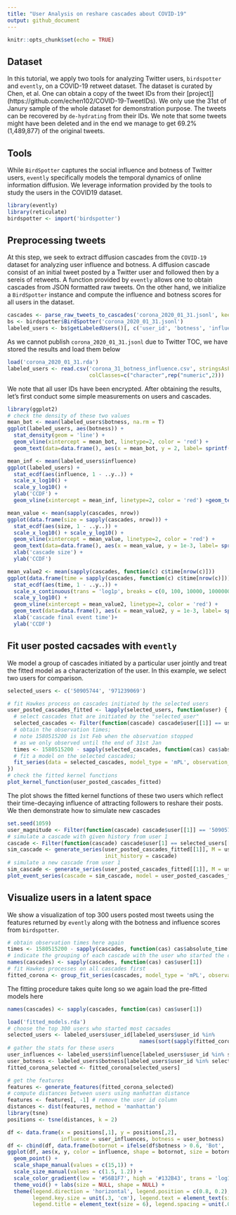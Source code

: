 ```yaml
---
title: "User Analysis on reshare cascades about COVID-19"
output: github_document
---
```


```r
knitr::opts_chunk$set(echo = TRUE)
```

## Dataset

In this tutorial, we apply two tools for analyzing Twitter users, `birdspotter` and `evently`, on a COVID-19 retweet dataset. The dataset is curated by Chen, et al. One can obtain a copy of the tweet IDs from their [project]](https://github.com/echen102/COVID-19-TweetIDs). We only use the 31st of Janury sample of the whole dataset for demonstration purpose. The tweets can be recovered by `de-hydrating` from their IDs. We note that some tweets might have been deleted and in the end we manage to get 69.2% (1,489,877) of the original tweets.

## Tools

While `BirdSpotter` captures the social influence and botness of Twitter users, `evently` specifically models the temporal dynamics of online information diffusion. We leverage information provided by the tools to study the users in the COVID19 dataset.
```r
library(evently)
library(reticulate)
birdspotter <- import('birdspotter')
```

## Preprocessing tweets

At this step, we seek to extract diffusion cascades from the `COVID-19` dataset for analyzing user influence and botness. A diffusion cascade consist of an initial tweet posted by a Twitter user and followed then by a sereis of retweets. A function provided by `evently` allows one to obtain cascades from JSON formatted raw tweets. On the other hand, we initialize a `BirdSpotter` instance and compute the influence and botness scores for all users in the dataset.
```r
cascades <- parse_raw_tweets_to_cascades('corona_2020_01_31.jsonl', keep_user = T, keep_absolute_time = T)
bs <- birdspotter$BirdSpotter('corona_2020_01_31.jsonl')
labeled_users <- bs$getLabeledUsers()[, c('user_id', 'botness', 'influence')]
```
As we cannot publish `corona_2020_01_31.jsonl` due to Twitter TOC, we have stored the results and load them below
```r
load('corona_2020_01_31.rda')
labeled_users <- read.csv('corona_31_botness_influence.csv', stringsAsFactors = F,
                          colClasses=c("character",rep("numeric",2)))
```
We note that all user IDs have been encrypted. After obtaining the results, let's first conduct some simple measurements on users and cascades.
```r
library(ggplot2)
# check the density of these two values
mean_bot <- mean(labeled_users$botness, na.rm = T)
ggplot(labeled_users, aes(botness)) +
  stat_density(geom = 'line') +
  geom_vline(xintercept = mean_bot, linetype=2, color = 'red') +
  geom_text(data=data.frame(), aes(x = mean_bot, y = 2, label= sprintf('mean: %s', round(mean_bot, 2))), color= 'red', angle=90, vjust=-0.11)

mean_inf <- mean(labeled_users$influence)
ggplot(labeled_users) +
  stat_ecdf(aes(influence, 1 - ..y..)) +
  scale_x_log10() +
  scale_y_log10() +
  ylab('CCDF') +
  geom_vline(xintercept = mean_inf, linetype=2, color = 'red') +geom_text(data=data.frame(), aes(x = mean_inf, y = 1e-3, label= sprintf('mean: %s', round(mean_inf, 2))), color= 'red', angle=90, vjust=-0.11)

mean_value <- mean(sapply(cascades, nrow))
ggplot(data.frame(size = sapply(cascades, nrow))) +
  stat_ecdf(aes(size, 1 - ..y..)) +
  scale_x_log10() + scale_y_log10() +
  geom_vline(xintercept = mean_value, linetype=2, color = 'red') +
  geom_text(data=data.frame(), aes(x = mean_value, y = 1e-3, label= sprintf('mean: %s', round(mean_value, 2))), color= 'red', angle=90, vjust=-0.11) +
  xlab('cascade size') +
  ylab('CCDF')

mean_value2 <- mean(sapply(cascades, function(c) c$time[nrow(c)]))
ggplot(data.frame(time = sapply(cascades, function(c) c$time[nrow(c)]))) +
  stat_ecdf(aes(time, 1 - ..y..)) +
  scale_x_continuous(trans = 'log1p', breaks = c(0, 100, 10000, 1000000), labels = c('0', '1e2', '1e4', '1e6')) +
  scale_y_log10() +
  geom_vline(xintercept = mean_value2, linetype=2, color = 'red') +
  geom_text(data=data.frame(), aes(x = mean_value2, y = 1e-3, label= sprintf('mean: %s', round(mean_value2, 2))), color= 'red', angle=90, vjust=-0.11) +
  xlab('cascade final event time')+
  ylab('CCDF')
```


## Fit user posted cacsades with `evently`
We model a group of cascades initiated by a particular user jointly and treat the fitted model as a characterization of the user. In this example, we select two users for comparison.
```r
selected_users <- c('50905744', '971239069')

# fit Hawkes process on cascades initiated by the selected users
user_posted_cascades_fitted <- lapply(selected_users, function(user) {
  # select cascades that are initiated by the "selected_user"
  selected_cascades <- Filter(function(cascade) cascade$user[[1]] == user, cascades)
  # obtain the observation times;
  # note 1580515200 is 1st Feb when the observation stopped
  # as we only observed until the end of 31st Jan
  times <- 1580515200 - sapply(selected_cascades, function(cas) cas$absolute_time[1])
  # fit a model on the selected cascades;
  fit_series(data = selected_cascades, model_type = 'mPL', observation_time = times)
})
# check the fitted kernel functions
plot_kernel_function(user_posted_cascades_fitted)
```

The plot shows the fitted kernel functions of these two users which reflect their time-decaying influence of attracting followers to reshare their posts. We then demonstrate how to simulate new cascades
```r
set.seed(1059)
user_magnitude <- Filter(function(cascade) cascade$user[[1]] == '50905744', cascades)[[1]]$magnitude[1]
# simulate a cascade with given history from user 1
cascade <- Filter(function(cascade) cascade$user[1] == selected_users[[1]], cascades)[[1]]
sim_cascade <- generate_series(user_posted_cascades_fitted[[1]], M = user_magnitude,
                               init_history = cascade)
# simulate a new cascade from user 1
sim_cascade <- generate_series(user_posted_cascades_fitted[[1]], M = user_magnitude)
plot_event_series(cascade = sim_cascade, model = user_posted_cascades_fitted[[1]])
```

## Visualize users in a latent space

We show a visualization of top 300 users posted most tweets using the features returned by `evently` along with the botness and influence scores from `birdspotter`.

```r
# obtain observation times here again
times <- 1580515200 - sapply(cascades, function(cas) cas$absolute_time[1])
# indicate the grouping of each cascade with the user who started the cascade
names(cascades) <- sapply(cascades, function(cas) cas$user[1])
# fit Hawkes processes on all cascades first
fitted_corona <- group_fit_series(cascades, model_type = 'mPL', observation_time = times)
```

The fitting procedure takes quite long so we again load the pre-fitted models here
```r
names(cascades) <- sapply(cascades, function(cas) cas$user[1])
```
```r
load('fitted_models.rda')
# choose the top 300 users who started most cacsades
selected_users <- labeled_users$user_id[labeled_users$user_id %in%
                                          names(sort(sapply(fitted_corona, length), decreasing = T)[seq(300)])]
# gather the stats for these users
user_influences <- labeled_users$influence[labeled_users$user_id %in% selected_users]
user_botness <- labeled_users$botness[labeled_users$user_id %in% selected_users]
fitted_corona_selected <- fitted_corona[selected_users]

# get the features
features <- generate_features(fitted_corona_selected)
# compute distances between users using manhattan distance
features <- features[, -1] # remove the user id column
distances <- dist(features, method = 'manhattan')
library(tsne)
positions <- tsne(distances, k = 2)

df <- data.frame(x = positions[,1], y = positions[,2],
                 influence = user_influences, botness = user_botness)
df <- cbind(df, data.frame(botornot = ifelse(df$botness > 0.6, 'Bot', 'Not Bot')))
ggplot(df, aes(x, y, color = influence, shape = botornot, size = botornot)) +
  geom_point() +
  scale_shape_manual(values = c(15,1)) +
  scale_size_manual(values = c(1.5, 1.2)) +
  scale_color_gradient(low = '#56B1F7', high = '#132B43', trans = 'log10') +
  theme_void() + labs(size = NULL, shape = NULL) +
  theme(legend.direction = 'horizontal', legend.position = c(0.8, 0.2),
        legend.key.size = unit(.3, 'cm'), legend.text = element_text(size = 6),
        legend.title = element_text(size = 6), legend.spacing = unit(.05, 'cm'))
```